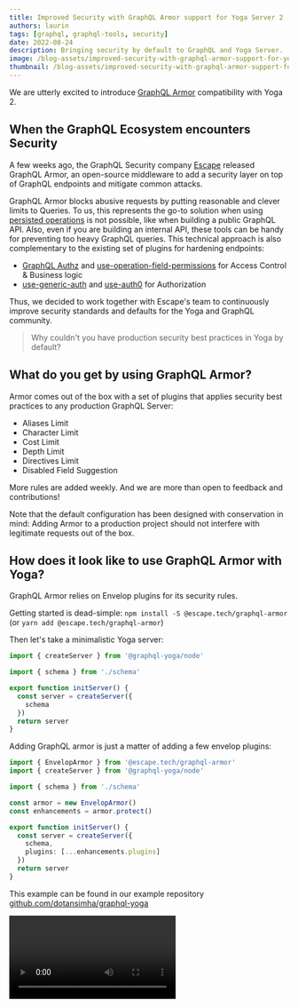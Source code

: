 ```yaml
---
title: Improved Security with GraphQL Armor support for Yoga Server 2
authors: laurin
tags: [graphql, graphql-tools, security]
date: 2022-08-24
description: Bringing security by default to GraphQL and Yoga Server.
image: /blog-assets/improved-security-with-graphql-armor-support-for-yoga-server-2/cover.png
thumbnail: /blog-assets/improved-security-with-graphql-armor-support-for-yoga-server-2/cover.png
---
```


We are utterly excited to introduce [GraphQL Armor](https://github.com/Escape-Technologies/graphql-armor) compatibility with Yoga 2.

## When the GraphQL Ecosystem encounters Security

A few weeks ago, the GraphQL Security company [Escape](https://escape.tech) released GraphQL Armor, an open-source middleware to add a security layer on top of GraphQL endpoints and mitigate common attacks.

GraphQL Armor blocks abusive requests by putting reasonable and clever limits to Queries. To us, this represents the go-to solution when using [persisted operations](https://envelop.dev/plugins/use-persisted-operations) is not possible, like when building a public GraphQL API. Also, even if you are building an internal API, these tools can be handy for preventing too heavy GraphQL queries. This technical approach is also complementary to the existing set of plugins for hardening endpoints:

- [GraphQL Authz](https://the-guild.dev/blog/graphql-authz) and [use-operation-field-permissions](https://envelop.dev/plugins/use-operation-field-permissions) for Access Control & Business logic
- [use-generic-auth](https://envelop.dev/plugins/use-generic-auth) and [use-auth0](https://envelop.dev/plugins/use-auth0) for Authorization

Thus, we decided to work together with Escape's team to continuously improve security standards and defaults for the Yoga and GraphQL community.

> Why couldn't you have production security best practices in Yoga by default?

## What do you get by using GraphQL Armor?

Armor comes out of the box with a set of plugins that applies security best practices to any production GraphQL Server:

- Aliases Limit
- Character Limit
- Cost Limit
- Depth Limit
- Directives Limit
- Disabled Field Suggestion

More rules are added weekly. And we are more than open to feedback and contributions!

Note that the default configuration has been designed with conservation in mind: Adding Armor to a production project should not interfere with legitimate requests out of the box.

## How does it look like to use GraphQL Armor with Yoga?

GraphQL Armor relies on Envelop plugins for its security rules.

Getting started is dead-simple: `npm install -S @escape.tech/graphql-armor` (or `yarn add @escape.tech/graphql-armor`)

Then let's take a minimalistic Yoga server:

```ts
import { createServer } from '@graphql-yoga/node'

import { schema } from './schema'

export function initServer() {
  const server = createServer({
    schema
  })
  return server
}
```

Adding GraphQL armor is just a matter of adding a few envelop plugins:

```ts
import { EnvelopArmor } from '@escape.tech/graphql-armor'
import { createServer } from '@graphql-yoga/node'

import { schema } from './schema'

const armor = new EnvelopArmor()
const enhancements = armor.protect()

export function initServer() {
  const server = createServer({
    schema,
    plugins: [...enhancements.plugins]
  })
  return server
}
```

This example can be found in our example repository [github.com/dotansimha/graphql-yoga](https://github.com/dotansimha/graphql-yoga/tree/master/examples)

<Video src="https://youtube.com/embed/Rklux1aF5Tc" title="Secure APIs with GraphQL Armor" />

## Join us in building the future of GraphQL Security

Escape's team is actively working on improving Armor and its support for Yoga Server
This is just the start of a great collaboration between our teams to ensure better security for the whole GraphQL ecosystem.
There is much more to come!
Feel free to come on Armor's GitHub to ⭐ star, 🗣️ discuss, 🎉 ask them for new features, and more:

[github.com/Escape-Technologies/graphql-armor](https://github.com/Escape-Technologies/graphql-armor)

Talk to you soon! 🤟

